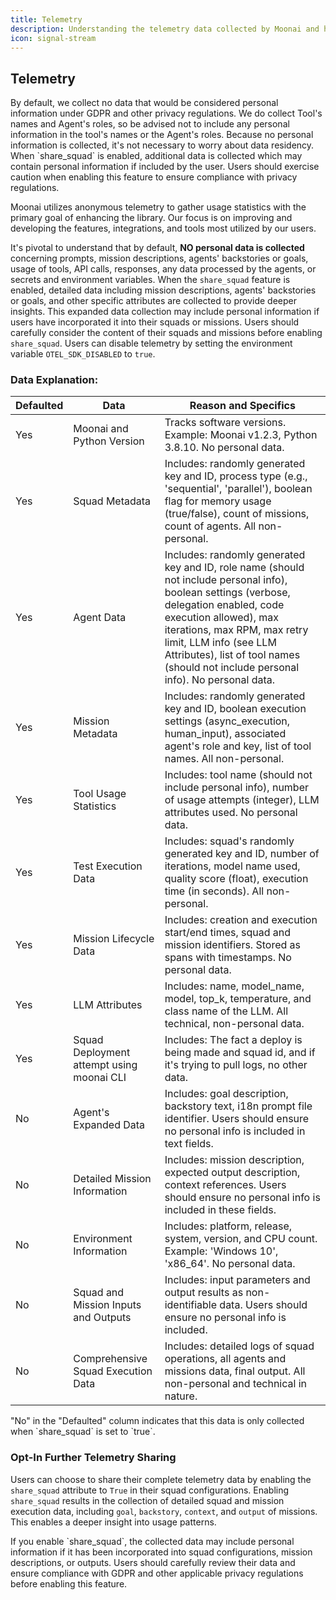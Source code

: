```yaml
---
title: Telemetry
description: Understanding the telemetry data collected by Moonai and how it contributes to the enhancement of the library.
icon: signal-stream
---
```


## Telemetry

<Note>
    By default, we collect no data that would be considered personal information under GDPR and other privacy regulations.
    We do collect Tool's names and Agent's roles, so be advised not to include any personal information in the tool's names or the Agent's roles.
	Because no personal information is collected, it's not necessary to worry about data residency.
	When `share_squad` is enabled, additional data is collected which may contain personal information if included by the user. 
    Users should exercise caution when enabling this feature to ensure compliance with privacy regulations.
</Note>

Moonai utilizes anonymous telemetry to gather usage statistics with the primary goal of enhancing the library. 
Our focus is on improving and developing the features, integrations, and tools most utilized by our users.

It's pivotal to understand that by default, **NO personal data is collected** concerning prompts, mission descriptions, agents' backstories or goals, 
usage of tools, API calls, responses, any data processed by the agents, or secrets and environment variables.
When the `share_squad` feature is enabled, detailed data including mission descriptions, agents' backstories or goals, and other specific attributes are collected 
to provide deeper insights. This expanded data collection may include personal information if users have incorporated it into their squads or missions. 
Users should carefully consider the content of their squads and missions before enabling `share_squad`. 
Users can disable telemetry by setting the environment variable `OTEL_SDK_DISABLED` to `true`.

### Data Explanation:
| Defaulted | Data                                      | Reason and Specifics                                                                                                       |
|-----------|-------------------------------------------|-----------------------------------------------------------------------------------------------------------------------------|
| Yes       | Moonai and Python Version                 | Tracks software versions. Example: Moonai v1.2.3, Python 3.8.10. No personal data. |
| Yes       | Squad Metadata | Includes: randomly generated key and ID, process type (e.g., 'sequential', 'parallel'), boolean flag for memory usage (true/false), count of missions, count of agents. All non-personal. |
| Yes       | Agent Data | Includes: randomly generated key and ID, role name (should not include personal info), boolean settings (verbose, delegation enabled, code execution allowed), max iterations, max RPM, max retry limit, LLM info (see LLM Attributes), list of tool names (should not include personal info). No personal data. |
| Yes       | Mission Metadata | Includes: randomly generated key and ID, boolean execution settings (async_execution, human_input), associated agent's role and key, list of tool names. All non-personal. |
| Yes       | Tool Usage Statistics | Includes: tool name (should not include personal info), number of usage attempts (integer), LLM attributes used. No personal data. |
| Yes       | Test Execution Data | Includes: squad's randomly generated key and ID, number of iterations, model name used, quality score (float), execution time (in seconds). All non-personal. |
| Yes       | Mission Lifecycle Data | Includes: creation and execution start/end times, squad and mission identifiers. Stored as spans with timestamps. No personal data. |
| Yes       | LLM Attributes | Includes: name, model_name, model, top_k, temperature, and class name of the LLM. All technical, non-personal data. |
| Yes       | Squad Deployment attempt using moonai CLI | Includes: The fact a deploy is being made and squad id, and if it's trying to pull logs, no other data. |
| No        | Agent's Expanded Data | Includes: goal description, backstory text, i18n prompt file identifier. Users should ensure no personal info is included in text fields. |
| No        | Detailed Mission Information | Includes: mission description, expected output description, context references. Users should ensure no personal info is included in these fields. |
| No        | Environment Information | Includes: platform, release, system, version, and CPU count. Example: 'Windows 10', 'x86_64'. No personal data. |
| No        | Squad and Mission Inputs and Outputs | Includes: input parameters and output results as non-identifiable data. Users should ensure no personal info is included. |
| No        | Comprehensive Squad Execution Data | Includes: detailed logs of squad operations, all agents and missions data, final output. All non-personal and technical in nature. |

<Note>
    "No" in the "Defaulted" column indicates that this data is only collected when `share_squad` is set to `true`.
</Note>

### Opt-In Further Telemetry Sharing

Users can choose to share their complete telemetry data by enabling the `share_squad` attribute to `True` in their squad configurations. 
Enabling `share_squad` results in the collection of detailed squad and mission execution data, including `goal`, `backstory`, `context`, and `output` of missions. 
This enables a deeper insight into usage patterns.

<Warning>
    If you enable `share_squad`, the collected data may include personal information if it has been incorporated into squad configurations, mission descriptions, or outputs. 
    Users should carefully review their data and ensure compliance with GDPR and other applicable privacy regulations before enabling this feature.
</Warning>